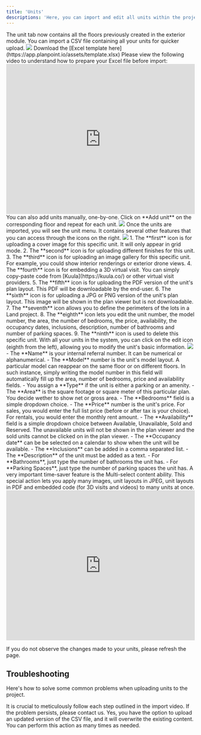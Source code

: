 ```yaml
---
title: 'Units'
descriptions: 'Here, you can import and edit all units within the project.'
---
```


<Steps>
  <Step title="Step 1">
    The unit tab now contains all the floors previously created in the exterior module. You can import a CSV file containing all your units for quicker upload.
    <Frame caption="We provide a template with proper format that you must follow in order for Planpoint to interpret your data.">
  <img src="https://i.postimg.cc/8PcXhT6b/import-units.jpg" />
</Frame>
    <Info>Download the [Excel template here](https://app.planpoint.io/assets/template.xlsx)</Info>
    Please view the following video to understand how to prepare your Excel file before import:
    <iframe height="400px" width="100%" name="wistia_embed" class="wistia_embed" scrolling="no" frameborder="0" allow="autoplay; fullscreen" title="CSV file import Video" src="https://fast.wistia.net/embed/iframe/dnx96aqq7s?seo=false&amp;videoFoam=true"></iframe>
    You can also add units manually, one-by-one. Click on **Add unit** on the corresponding floor and repeat for each unit.
    <Frame>
  <img src="https://i.postimg.cc/25LPnh1m/add-units.jpg" />
</Frame>

  </Step>
  <Step title="Step 2">
    Once the units are imported, you will see the unit menu. It contains several other features that you can access through the icons on the right.
    <Frame>
  <img src="https://i.postimg.cc/Fzv85KhL/123456789.jpg" />
</Frame>
    1. The **first** icon is for uploading a cover image for this specific unit. It will only appear in grid mode.
    2. The **second** icon is for uploading different finishes for this unit.
    3. The **third** icon is for uploading an image gallery for this specific unit. For example, you could show interior renderings or exterior drone views.
    4. The **fourth** icon is for embedding a 3D virtual visit. You can simply copy-paste code from [Kuula](https://kuula.co/) or other virtual visit providers. 
    5. The **fifth** icon is for uploading the PDF version of the unit's plan layout. This PDF will be downloadable by the end-user.
    6. The **sixth** icon is for uploading a JPG or PNG version of the unit's plan layout. This image will be shown in the plan viewer but is not downloadable. 
    7. The **seventh** icon allows you to define the perimeters of the lots in a Land project.
    8. The **eighth** icon lets you edit the unit number, the model number, the area, the number of bedrooms, the price, availability, the occupancy dates, inclusions, description, number of bathrooms and number of parking spaces.
    9. The **ninth** icon is used to delete this specific unit.

  </Step>
  <Step title="Step 3">
    With all your units in the system, you can click on the edit icon (eighth from the left), allowing you to modify the unit's basic information.
    <Frame>
  <img src="https://i.postimg.cc/52NwKQFC/edit-unit.jpg" />
</Frame>
    - The **Name** is your internal referral number. It can be numerical or alphanumerical.
    - The **Model** number is the unit's model layout. A particular model can reappear on the same floor or on different floors. In such instance, simply writing the model number in this field will automatically fill up the area, number of bedrooms, price and availability fields.
    - You assign a **Type** if the unit is either a parking or an amenity.
    - The **Area** is the square footage or square meter of this particular plan. You decide wether to show net or gross area.
    - The **Bedrooms** field is a simple dropdown choice.
    - The **Price** number is the unit's price. For sales, you would enter the full list price (before or after tax is your choice). For rentals, you would enter the monthly rent amount.
    - The **Availability** field is a simple dropdown choice between Available, Unavailable, Sold and Reserved. The unavailable units will not be shown in the plan viewer and the sold units cannot be clicked on in the plan viewer.
    - The **Occupancy date** can be be selected on a calendar to show when the unit will be available.
    - The **Inclusions** can be added in a comma separated list. 
    - The **Description** of the unit must be added as a text.
    - For **Bathrooms**, just type the number of bathrooms the unit has.
    - For **Parking Spaces**, just type the number of parking spaces the unit has. 

  <Step title="Step 4">
    A very important time-saver feature is the Multi-select content ability. This special action lets you apply many images, unit layouts in JPEG, unit layouts in PDF and embedded code (for 3D visits and videos) to many units at once.
    <iframe height="400px" width="100%" name="wistia_embed" class="wistia_embed" scrolling="no" frameborder="0" allow="autoplay; fullscreen" title="Multi-selection of content Video" src="https://fast.wistia.net/embed/iframe/43oyl3sm2w?seo=false&amp;videoFoam=true"></iframe>  
  </Step>
</Steps>


<Info>If you do not observe the changes made to your units, please refresh the page.</Info>



## Troubleshooting

Here's how to solve some common problems when uploading units to the project.

<AccordionGroup>
  <Accordion title="I'm experiencing issues uploading the CSV file.">
    It is crucial to meticulously follow each step outlined in the import video. If the problem persists, please contact us.
  </Accordion>

  <Accordion title="Is it possible to update the units automatically, rather than manually?">
    Yes, you have the option to upload an updated version of the CSV file, and it will overwrite the existing content. You can perform this action as many times as needed.
  </Accordion>
</AccordionGroup>